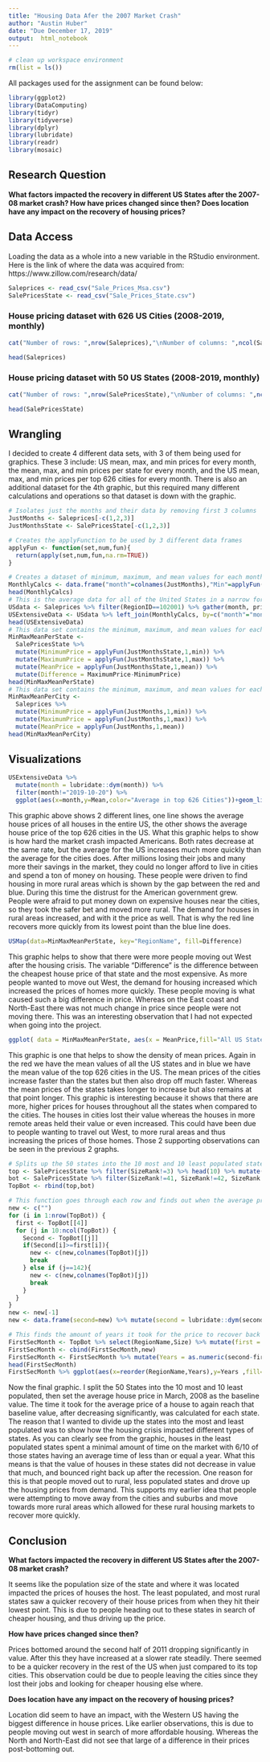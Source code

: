 ```yaml
---
title: "Housing Data Afer the 2007 Market Crash"
author: "Austin Huber"
date: "Due December 17, 2019"
output:  html_notebook
---
```


```r
# clean up workspace environment
rm(list = ls())
```

All packages used for the assignment can be found below:
```r
library(ggplot2)
library(DataComputing)
library(tidyr)
library(tidyverse)
library(dplyr)
library(lubridate)
library(readr)
library(mosaic)
```


## Research Question

**What factors impacted the recovery in different US States after the 2007-08 market crash? How have prices changed since then? Does location have any impact on the recovery of housing prices?**


## Data Access

Loading the data as a whole into a new variable in the RStudio environment. Here is the link of where the data was acquired from: https://www.zillow.com/research/data/
```r
Saleprices <- read_csv("Sale_Prices_Msa.csv")
SalePricesState <- read_csv("Sale_Prices_State.csv")
```
### House pricing dataset with 626 US Cities (2008-2019, monthly)
```r
cat("Number of rows: ",nrow(Saleprices),"\nNumber of columns: ",ncol(Saleprices),"\n")
```
```r
head(Saleprices)
```
### House pricing dataset with 50 US States (2008-2019, monthly)
```r
cat("Number of rows: ",nrow(SalePricesState),"\nNumber of columns: ",ncol(SalePricesState),"\n")
```
```r
head(SalePricesState)
```

## Wrangling

I decided to create 4 different data sets, with 3 of them being used for graphics. These 3 include: US mean, max, and min prices for every month, the mean, max, and min prices per state for every month, and the US mean, max, and min prices per top 626 cities for every month. There is also an additional dataset for the 4th graphic, but this required many different calculations and operations so that dataset is down with the graphic.
```r
# Isolates just the months and their data by removing first 3 columns
JustMonths <- Saleprices[-c(1,2,3)]
JustMonthsState <- SalePricesState[-c(1,2,3)]

# Creates the applyFunction to be used by 3 different data frames
applyFun <- function(set,num,fun){
  return(apply(set,num,fun,na.rm=TRUE))
}

# Creates a dataset of minimum, maximum, and mean values for each month, from the city data
MonthlyCalcs <- data.frame("month"=colnames(JustMonths),"Min"=applyFun(JustMonths,2,min),"Max"=applyFun(JustMonths,2,max),"Mean"=applyFun(JustMonths,2,mean))
head(MonthlyCalcs)
# This is the average data for all of the United States in a narrow format
USdata <- Saleprices %>% filter(RegionID==102001) %>% gather(month, price, -RegionID, -RegionName, -SizeRank)
USExtensiveData <- USdata %>% left_join(MonthlyCalcs, by=c("month"="month"))
head(USExtensiveData)
# This data set contains the minimum, maximum, and mean values for each state over all the months
MinMaxMeanPerState <- 
  SalePricesState %>%
  mutate(MinimumPrice = applyFun(JustMonthsState,1,min)) %>%
  mutate(MaximumPrice = applyFun(JustMonthsState,1,max)) %>%
  mutate(MeanPrice = applyFun(JustMonthsState,1,mean)) %>%
  mutate(Difference = MaximumPrice-MinimumPrice)
head(MinMaxMeanPerState)
# This data set contains the minimum, maximum, and mean values for each city over all the months
MinMaxMeanPerCity <- 
  Saleprices %>%
  mutate(MinimumPrice = applyFun(JustMonths,1,min)) %>%
  mutate(MaximumPrice = applyFun(JustMonths,1,max)) %>%
  mutate(MeanPrice = applyFun(JustMonths,1,mean))
head(MinMaxMeanPerCity)
```

## Visualizations


```r
USExtensiveData %>%
  mutate(month = lubridate::dym(month)) %>%
  filter(month!="2019-10-20") %>%
  ggplot(aes(x=month,y=Mean,color="Average in top 626 Cities"))+geom_line(size=1)+geom_line(mapping=aes(y=price,color="Average in all of the US"),size=1)+ggtitle("Average Price of Houses in the US")+xlab("Years")+ylab("Price (in dollars)")
```
This graphic above shows 2 different lines, one line shows the average house prices of all houses in the entire US, the other shows the average house price of the top 626 cities in the US. What this graphic helps to show is how hard the market crash impacted Americans. Both rates decrease at the same rate, but the average for the US increases much more quickly than the average for the cities does. After millions losing their jobs and many more their savings in the market, they could no longer afford to live in cities and spend a ton of money on housing. These people were driven to find housing in more rural areas which is shown by the gap between the red and blue. During this time the distrust for the American government grew. People were afraid to put money down on expensive houses near the cities, so they took the safer bet and moved more rural. The demand for houses in rural areas increased, and with it the price as well. That is why the red line recovers more quickly from its lowest point than the blue line does.

```r
USMap(data=MinMaxMeanPerState, key="RegionName", fill=Difference)
```
This graphic helps to show that there were more people moving out West after the housing crisis. The variable "Difference" is the difference between the cheapest house price of that state and the most expensive. As more people wanted to move out West, the demand for housing increased which increased the prices of homes more quickly. These people moving is what caused such a big difference in price. Whereas on the East coast and North-East there was not much change in price since people were not moving there. This was an interesting observation that I had not expected when going into the project.

```r
ggplot( data = MinMaxMeanPerState, aes(x = MeanPrice,fill="All US States")) + geom_density(adjust = 0.38,alpha=.5)+labs(title = "")+geom_density(aes(x = MeanPrice,fill="Top 626 Cities"),MinMaxMeanPerCity,adjust = 0.38,alpha=.5)+guides(fill=guide_legend(title="Data"))
```
This graphic is one that helps to show the density of mean prices. Again in the red we have the mean values of all the US states and in blue we have the mean value of the top 626 cities in the US. The mean prices of the cities increase faster than the states but then also drop off much faster. Whereas the mean prices of the states takes longer to increase but also remains at that point longer. This graphic is interesting because it shows that there are more, higher prices for houses throughout all the states when compared to the cities. The houses in cities lost their value whereas the houses in more remote areas held their value or even increased. This could have been due to people wanting to travel out West, to more rural areas and thus increasing the prices of those homes. Those 2 supporting observations can be seen in the previous 2 graphs.

```r
# Splits up the 50 states into the 10 most and 10 least populated states
top <- SalePricesState %>% filter(SizeRank!=3) %>% head(10) %>% mutate(Size="Most populated states")
bot <- SalePricesState %>% filter(SizeRank!=41, SizeRank!=42, SizeRank!=43) %>% tail(10) %>% mutate(Size="Least populated states")
TopBot <- rbind(top,bot)

# This function goes through each row and finds out when the average price of houses rose above the initial value in March of 2008
new <- c("")
for (i in 1:nrow(TopBot)) {
  first <- TopBot[[4]]
  for (j in 10:ncol(TopBot)) {
    Second <- TopBot[[j]]
    if(Second[i]>=first[i]){
      new <- c(new,colnames(TopBot)[j])
      break
    } else if (j==142){
      new <- c(new,colnames(TopBot)[j])
      break
    }
  } 
}
new <- new[-1]
new <- data.frame(second=new) %>% mutate(second = lubridate::dym(second))

# This finds the amount of years it took for the price to recover back to its original amount
FirstSecMonth <- TopBot %>% select(RegionName,Size) %>% mutate(first = lubridate::dym("2008-03"))
FirstSecMonth <- cbind(FirstSecMonth,new)
FirstSecMonth <- FirstSecMonth %>% mutate(Years = as.numeric(second-first)/365)
head(FirstSecMonth)
FirstSecMonth %>% ggplot(aes(x=reorder(RegionName,Years),y=Years ,fill=Size))+geom_bar(stat='identity',position='dodge', width=.9) + theme(axis.text.x=element_text(angle=45,hjust=1))  +xlab("State Name")+ylab("Years Below Value")+guides(fill=guide_legend(title="Population of state"))
```
Now the final graphic. I split the 50 States into the 10 most and 10 least populated, then set the average house price in March, 2008 as the baseline value. The time it took for the average price of a house to again reach that baseline value, after decreasing significantly, was calculated for each state. The reason that I wanted to divide up the states into the most and least populated was to show how the housing crisis impacted different types of states. As you can clearly see from the graphic, houses in the least populated states spent a minimal amount of time on the market with 6/10 of those states having an average time of less than or equal a year. What this means is that the value of houses in these states did not decrease in value that much, and bounced right back up after the recession. One reason for this is that people moved out to rural, less populated states and drove up the housing prices from demand. This supports my earlier idea that people were attempting to move away from the cities and suburbs and move towards more rural areas which allowed for these rural housing markets to recover more quickly. 


## Conclusion

**What factors impacted the recovery in different US States after the 2007-08 market crash?**

It seems like the population size of the state and where it was located impacted the prices of houses the host. The least populated, and most rural states saw a quicker recovery of their house prices from when they hit their lowest point. This is due to people heading out to these states in search of cheaper housing, and thus driving up the price.

**How have prices changed since then?**

Prices bottomed around the second half of 2011 dropping significantly in value. After this they have increased at a slower rate steadily. There seemed to be a quicker recovery in the rest of the US when just compared to its top cities. This observation could be due to people leaving the cities since they lost their jobs and looking for cheaper housing else where.

**Does location have any impact on the recovery of housing prices?**

Location did seem to have an impact, with the Western US having the biggest difference in house prices. Like earlier observations, this is due to people moving out west in search of more affordable housing. Whereas the North and North-East did not see that large of a difference in their prices post-bottoming out.

